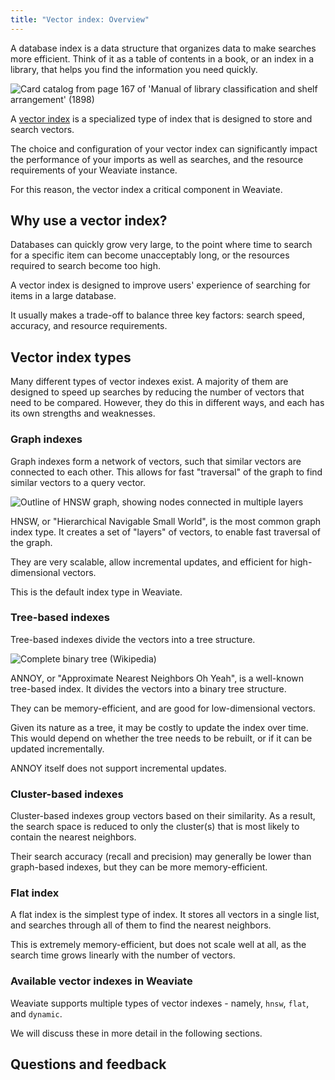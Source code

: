 ```yaml
---
title: "Vector index: Overview"
---
```



A database index is a data structure that organizes data to make searches more efficient. Think of it as a table of contents in a book, or an index in a library, that helps you find the information you need quickly.

<div class="academy-img-md">
  <img
    src="https://upload.wikimedia.org/wikipedia/commons/3/32/Card_catalog_from_page_167_of_%22Manual_of_library_classification_and_shelf_arrangement%22_%281898%29.jpg"
    alt="Card catalog from page 167 of 'Manual of library classification and shelf arrangement' (1898)"
  />
</div>

A [vector index](/developers/weaviate/concepts/vector-index.md) is a specialized type of index that is designed to store and search vectors.

The choice and configuration of your vector index can significantly impact the performance of your imports as well as searches, and the resource requirements of your Weaviate instance.

For this reason, the vector index a critical component in Weaviate.

## <i class="fa-solid fa-square-chevron-right"></i> Why use a vector index?

Databases can quickly grow very large, to the point where time to search for a specific item can become unacceptably long, or the resources required to search become too high.

A vector index is designed to improve users' experience of searching for items in a large database.

It usually makes a trade-off to balance three key factors: search speed, accuracy, and resource requirements.

## <i class="fa-solid fa-square-chevron-right"></i> Vector index types

Many different types of vector indexes exist. A majority of them are designed to speed up searches by reducing the number of vectors that need to be compared. However, they do this in different ways, and each has its own strengths and weaknesses.

### <i class="fa-solid fa-chalkboard"></i> Graph indexes

Graph indexes form a network of vectors, such that similar vectors are connected to each other. This allows for fast "traversal" of the graph to find similar vectors to a query vector.


<div class="academy-img-md">
  <img src={HNSWDiagram} alt="Outline of HNSW graph, showing nodes connected in multiple layers"/>
</div>

HNSW, or "Hierarchical Navigable Small World", is the most common graph index type. It creates a set of "layers" of vectors, to enable fast traversal of the graph.

They are very scalable, allow incremental updates, and efficient for high-dimensional vectors.

This is the default index type in Weaviate.

### <i class="fa-solid fa-chalkboard"></i> Tree-based indexes

Tree-based indexes divide the vectors into a tree structure.

<div class="academy-img-sm">
  <img
    src="https://upload.wikimedia.org/wikipedia/commons/4/46/Complete_binary.svg"
    alt="Complete binary tree (Wikipedia)"
  />
</div>

ANNOY, or "Approximate Nearest Neighbors Oh Yeah", is a well-known tree-based index. It divides the vectors into a binary tree structure.

They can be memory-efficient, and are good for low-dimensional vectors.

Given its nature as a tree, it may be costly to update the index over time. This would depend on whether the tree needs to be rebuilt, or if it can be updated incrementally.

ANNOY itself does not support incremental updates.

### <i class="fa-solid fa-chalkboard"></i> Cluster-based indexes

Cluster-based indexes group vectors based on their similarity. As a result, the search space is reduced to only the cluster(s) that is most likely to contain the nearest neighbors.

Their search accuracy (recall and precision) may generally be lower than graph-based indexes, but they can be more memory-efficient.

### <i class="fa-solid fa-chalkboard"></i> Flat index

A flat index is the simplest type of index. It stores all vectors in a single list, and searches through all of them to find the nearest neighbors.

This is extremely memory-efficient, but does not scale well at all, as the search time grows linearly with the number of vectors.

### <i class="fa-solid fa-chalkboard"></i> Available vector indexes in Weaviate

Weaviate supports multiple types of vector indexes - namely, `hnsw`, `flat`, and `dynamic`.

We will discuss these in more detail in the following sections.

## Questions and feedback


<DocsFeedback/>

